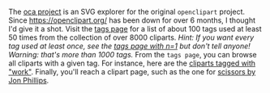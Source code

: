 The [oca project](https://github.com/millette/oca) is an SVG explorer for the original `openclipart` project. Since <https://openclipart.org/> has been down for over 6 months, I thought I'd give it a shot. Visit the [tags page](/tags) for a list of about 100 tags used at least 50 times from the collection of over 8000 cliparts. _Hint: If you want every tag used at least once, see the [tags page with n=1](/tags?n=1) but don't tell anyone! Warning: that's more than 1000 tags._ From the `tags page`, you can browse all cliparts with a given tag. For instance, here are the [cliparts tagged with "work"](/tagged?tag=work). Finally, you'll reach a clipart page, such as the one for [scissors by Jon Phillips](/key?key=office/scissors_01.svg).
